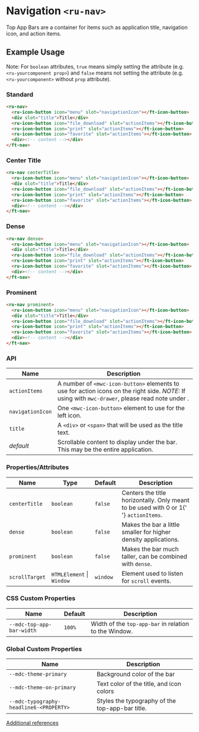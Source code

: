 
<Meta title="Ruhil UI/Component/Navigation/Doc" />

<style>{`

`}</style>

# Navigation `<ru-nav>`

Top App Bars are a container for items such as application title, navigation icon, and action items.

## Example Usage

Note: For `boolean` attributes, `true` means simply setting the attribute (e.g. `<ru-yourcomponent prop>`) and `false` means not setting the attribute (e.g. `<ru-yourcomponent>` without `prop` attribute).

### Standard

<Canvas withToolbar>
  <Story id="ruhil-ui-component-navigation--default" height="160px" />
</Canvas>

```html
<ru-nav>
  <ru-icon-button icon="menu" slot="navigationIcon"></ft-icon-button>
  <div slot="title">Title</div>
  <ru-icon-button icon="file_download" slot="actionItems"></ft-icon-button>
  <ru-icon-button icon="print" slot="actionItems"></ft-icon-button>
  <ru-icon-button icon="favorite" slot="actionItems"></ft-icon-button>
  <div><!-- content --></div>
</ft-nav>
```

### Center Title

<!-- <Canvas withToolbar>
  <Story
    id="ruhil-ui-component-navigation--default&args=centerTitle:true"
    height="160px"
  />
</Canvas> -->

```html
<ru-nav centerTitle>
  <ru-icon-button icon="menu" slot="navigationIcon"></ft-icon-button>
  <div slot="title">Title</div>
  <ru-icon-button icon="file_download" slot="actionItems"></ft-icon-button>
  <ru-icon-button icon="print" slot="actionItems"></ft-icon-button>
  <ru-icon-button icon="favorite" slot="actionItems"></ft-icon-button>
  <div><!-- content --></div>
</ft-nav>
```

### Dense

<!-- <Canvas withToolbar>
  <Story
    id="ruhil-ui-component-navigation--default&args=dense:true"
    height="160px"
  />
</Canvas> -->

```html
<ru-nav dense>
  <ru-icon-button icon="menu" slot="navigationIcon"></ft-icon-button>
  <div slot="title">Title</div>
  <ru-icon-button icon="file_download" slot="actionItems"></ft-icon-button>
  <ru-icon-button icon="print" slot="actionItems"></ft-icon-button>
  <ru-icon-button icon="favorite" slot="actionItems"></ft-icon-button>
  <div><!-- content --></div>
</ft-nav>
```

### Prominent

<!-- <Canvas withToolbar>
  <Story
    id="ruhil-ui-component-navigation--default&args=prominent:true"
    height="160px"
  />
</Canvas> -->

```html
<ru-nav prominent>
  <ru-icon-button icon="menu" slot="navigationIcon"></ft-icon-button>
  <div slot="title">Title</div>
  <ru-icon-button icon="file_download" slot="actionItems"></ft-icon-button>
  <ru-icon-button icon="print" slot="actionItems"></ft-icon-button>
  <ru-icon-button icon="favorite" slot="actionItems"></ft-icon-button>
  <div><!-- content --></div>
</ft-nav>
```

<!-- The usage of this "Component" is intentional to enable react-syntax-highlighter's own highlighter

  return <SyntaxHighlighter />;
};-->

<!-- [Go to specific documentation page](?path=/docs/ruhil-ui-component-icon--icon)

<Source id="ruhil-ui-component-navigation--default"></Source> -->

### API

<table>
  <thead>
    <tr>
      <th>Name</th>
      <th>Description</th>
    </tr>
  </thead>
  <tbody>
    <tr>
      <td>
        <code>actionItems</code>
      </td>
      <td>
        A number of <code>&lt;mwc-icon-button&gt;</code> elements to use for
        action icons on the right side. <em>NOTE:</em> If using with
        <code>mwc-drawer</code>, please read note under .
      </td>
    </tr>
    <tr>
      <td>
        <code>navigationIcon</code>
      </td>
      <td>
        One <code>&lt;mwc-icon-button&gt;</code> element to use for the left
        icon.
      </td>
    </tr>
    <tr>
      <td>
        <code>title</code>
      </td>
      <td>
        A <code>&lt;div&gt;</code> or <code>&lt;span&gt;</code> that will be
        used as the title text.
      </td>
    </tr>
    <tr>
      <td>
        <em>default</em>
      </td>
      <td>
        Scrollable content to display under the bar. This may be the entire
        application.
      </td>
    </tr>
  </tbody>
</table>

### Properties/Attributes

<table>
  <thead>
    <tr>
      <th>Name</th>
      <th>Type</th>
      <th>Default</th>
      <th>Description</th>
    </tr>
  </thead>
  <tbody>
    <tr>
      <td>
        <code>centerTitle</code>
      </td>
      <td>
        <code>boolean</code>
      </td>
      <td>
        <code>false</code>
      </td>
      <td>
        Centers the title horizontally. Only meant to be used with 0 or 1{' '}
        <code>actionItems</code>.
      </td>
    </tr>
    <tr>
      <td>
        <code>dense</code>
      </td>
      <td>
        <code>boolean</code>
      </td>
      <td>
        <code>false</code>
      </td>
      <td>Makes the bar a little smaller for higher density applications.</td>
    </tr>
    <tr>
      <td>
        <code>prominent</code>
      </td>
      <td>
        <code>boolean</code>
      </td>
      <td>
        <code>false</code>
      </td>
      <td>
        Makes the bar much taller, can be combined with <code>dense</code>.
      </td>
    </tr>
    <tr>
      <td>
        <code>scrollTarget</code>
      </td>
      <td>
        <code>HTMLElement</code> | <code>Window</code>
      </td>
      <td>
        <code>window</code>
      </td>
      <td>
        Element used to listen for <code>scroll</code> events.
      </td>
    </tr>
  </tbody>
</table>

### CSS Custom Properties

<table>
  <thead>
    <tr>
      <th>Name</th>
      <th>Default</th>
      <th>Description</th>
    </tr>
  </thead>
  <tbody>
    <tr>
      <td>
        <code>--mdc-top-app-bar-width</code>
      </td>
      <td>
        <code>100%</code>
      </td>
      <td>
        Width of the <code>top-app-bar</code> in relation to the Window.
      </td>
    </tr>
  </tbody>
</table>

### Global Custom Properties

<table>
  <thead>
    <tr>
      <th>Name</th>
      <th>Description</th>
    </tr>
  </thead>
  <tbody>
    <tr>
      <td>
        <code>--mdc-theme-primary</code>
      </td>
      <td>Background color of the bar</td>
    </tr>
    <tr>
      <td>
        <code>--mdc-theme-on-primary</code>
      </td>
      <td>Text color of the title, and icon colors</td>
    </tr>
    <tr>
      <td>
        <code>--mdc-typography-headline6-&lt;PROPERTY&gt;</code>
      </td>
      <td>Styles the typography of the top-app-bar title.</td>
    </tr>
  </tbody>
</table>

[Additional references](https://material.io/develop/web/components/top-app-bar/)
